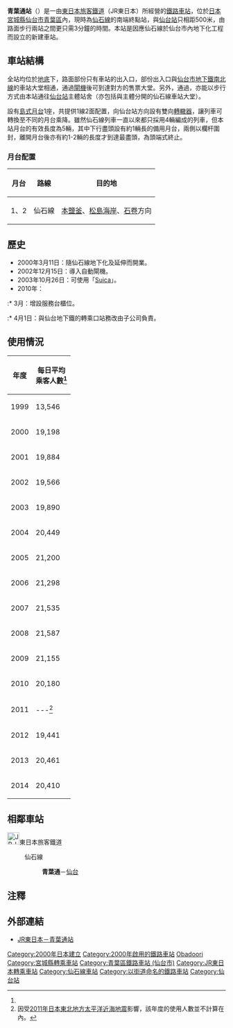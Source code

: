 {{NoteTA
|T=zh-tw:青葉通車站; zh-cn:青叶通站; zh-hk:青葉通站;
|1=zh-tw:青葉通車站; zh-cn:青叶通站; zh-hk:青葉通站;
}}
{{日本車站資訊
|公司色     = green
|站名       = 青葉通站
|圖片       = Aobadorista cropped.jpg
|圖片說明   = 青葉通站2號出入口
|日文原名   = あおば通
|平假名     = あおばどおり
|羅馬拼音   = Aoba-dōri
|前一站     = 
|前一站距離 = 
|後一站距離 = 0.5
|後一站     = [[仙台站|仙台]]
|電報略號   = アリ
|所屬公司   = [[東日本旅客鐵道|東日本旅客鐵道]]（JR東日本）
|所屬路線   = {{Color|deepskyblue|■}}[[仙石線|仙石線]]
|距離       = 0.0
|起點站     = 青葉通
|所在地     = [[宮城縣|宮城縣]][[仙台市|仙台市]][[青葉區_(仙台市)|青葉區]]中央三丁目2-1
|車站構造     = [[地下車站|地下車站]]
| levels = 3層
| exits = 4個（1出口、2出口、電梯出口、地下街出口）
| elevator = 2部
| escalator = 2條
|月台配置     = 1面2線
|tracks          = 2線
|啟用年月日 = 2000年3月11日
|廢站年月日 = 
|乘客人數   = 21,332<ref>{{cite web|url=http://www.jreast.co.jp/passenger/index.html|title=各駅の乗車人員（2015年）|publisher=JR東日本|deadurl=yes|archiveurl=https://web.archive.org/web/20010506032321/http://www.jreast.co.jp/passenger/index.html|archivedate=2001-05-06}}</ref>
|統計年度   = 2015年
|轉車 = [[仙台站|仙台站]]（[[File:JR_logo_(east).svg|20px]][[JR東日本|JR東日本]][[東北新幹線|東北新幹線]]、[[東北本線|東北本線]]、[[仙山線|仙山線]]、[[仙石線|仙石線]]、[[File:Sendai_City_Subway_Logo.svg|20px]][[仙台市地下鐵|仙台市地下鐵]][[仙台市地下鐵南北線|仙台市地下鐵南北線]]、[[仙台市地下鐵東西線|仙台市地下鐵東西線]]）
|備註       = 直營站，設有[[綠窗口|綠窗口]]<br/>[[File:JR_area_SEN.png|15px]] [[特定都區市內|仙台市內]]站
}}

'''青葉通站'''（{{jpn|j=あおば通駅|hg=あおばどおりえき|rm=Aoba-dōri eki|f=y}}）是一由[[東日本旅客鐵道|東日本旅客鐵道]]（JR東日本）所經營的[[鐵路車站|鐵路車站]]，位於[[日本|日本]][[宮城縣|宮城縣]][[仙台市|仙台市]][[青葉區_(仙台市)|青葉區]]內，現時為[[仙石線|仙石線]]的南端終點站，與[[仙台站|仙台站]]只相距500米，由路面步行兩站之間更只需3分鐘的時間。本站是因應仙石線於仙台市內地下化工程而設立的新建車站。

==車站結構==
全站均位於[[地底|地底]]下，路面部份只有車站的出入口，部份出入口與[[仙台市地下鐵南北線|仙台市地下鐵南北線]]的車站大堂相通，通過[[閘機|閘機]]後可到達對方的售票大堂。另外，通過{{link-ja|仙台站東西地下自由通路|仙台駅東西地下自由通路}}，亦能以步行方式由本站通往[[仙台站|仙台站]]主體站舍（亦包括與主體分開的仙石線車站大堂）。

設有[[島式月台|島式月台]]1座，共提供1線2面配置，向仙台站方向設有雙向[[轉轍器|轉轍器]]，讓列車可轉換至不同的月台乘降。雖然仙石線列車一直以來都只採用4輛編成的列車，但本站月台的有效長度為5輛，其中下行盡頭設有約1輛長的備用月台，兩側以欄杆圍封，離開月台後亦有約1-2輛的長度才到達最盡頭，為頭端式終止。

===月台配置===
{| class="wikitable"
!月台<!-- 事業者側による呼称 --->!!路線!!目的地
|-
! 1、2
|{{Color|deepskyblue|■}}仙石線
|[[本鹽釜站|本鹽釜]]、[[松島海岸站|松島海岸]]、[[石卷站|石卷]]方向
|}

==歷史==
* 2000年3月11日：隨仙石線地下化及延伸而開業。
* 2002年12月15日：導入自動閘機。
* 2003年10月26日：可使用「[[Suica|Suica]]」。
* 2010年：
:* 3月：增設服務台櫃位。
:* 4月1日：與仙台地下鐵的轉乘口站務改由子公司{{link-ja|JR東日本東北綜合服務|JR東日本東北総合サービス}}負責。

==使用情況==
{| class="wikitable" style="text-align:right;"
|-
!年度||每日平均<br>乘客人數<ref name="JR"/>
|-
|1999
|13,546
|-
|2000
|19,198
|-
|2001
|19,884
|-
|2002
|19,566
|-
|2003
|19,890
|-
|2004
|20,449
|-
|2005
|21,200
|-
|2006
|21,298
|-
|2007
|21,535
|-
|2008
|21,587
|-
|2009
|21,155
|-
|2010
|20,180
|-
|2011
| ---<ref>因受[[2011年日本東北地方太平洋近海地震|2011年日本東北地方太平洋近海地震]]影響，該年度的使用人數並不計算在內。</ref>
|-
|2012
|19,441
|-
|2013
|20,461
|-
|2014
|20,410
|}

==相鄰車站==
; [[File:JR_logo_(east).svg|28px]]東日本旅客鐵道
: {{Color|deepskyblue|■}}仙石線
:: '''青葉通'''－[[仙台站|仙台]]

==注釋==
{{reflist}}

==外部連結==
{{Commonscat|Aoba-dōri Station}}
{{DEFAULTSORT:Aoba-dori}}
*[http://www.jreast.co.jp/estation/station/info.aspx?StationCd=1710 JR東日本－青葉通站]{{ja}}
{{宮城福島山形大眾運輸}}
{{仙石線}}
{{仙台站}}
[[Category:2000年日本建立|Category:2000年日本建立]]
[[Category:2000年啟用的鐵路車站|Category:2000年啟用的鐵路車站]]
[[Category:日本鐵路車站_A|Obadoori]]
[[Category:宮城縣轉乘車站|Category:宮城縣轉乘車站]]
[[Category:青葉區鐵路車站_(仙台市)|Category:青葉區鐵路車站 (仙台市)]]
[[Category:JR東日本轉乘車站|Category:JR東日本轉乘車站]]
[[Category:仙石線車站|Category:仙石線車站]]
[[Category:以街道命名的鐵路車站|Category:以街道命名的鐵路車站]]
[[Category:仙台站|Category:仙台站]]